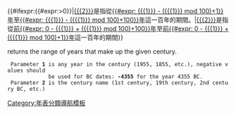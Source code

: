 <includeonly>{{#ifexpr:{{#expr:{{{1}}}>0}}|[[{{{2}}}]]是指從[[{{#expr: {{{1}}} - ({{{1}}} mod 100)+1}}年]]至[[{{#expr: {{{1}}} - ({{{1}}} mod 100)+100}}年]]這一百年的期間。|[[{{{2}}}]]是指從[[前{{#expr: 0 - {{{1}}} + ({{{1}}} mod 100)+100}}年]]至[[前{{#expr: 0 - {{{1}}} + ({{{1}}} mod 100)+1}}年]]這一百年的期間}}</includeonly><noinclude>
{{Bsci}}

'''{{PAGENAME}}''' returns the range of years that make up the given century.
  Parameter '''1''' is any year in the century (1955, 1855, etc.), negative values should   
              be used for BC dates: '''-4355''' for the year 4355 BC.
  Parameter '''2''' is the century name (1st century, 19th century, 2nd century BC, etc.)

[[Category:年表分類導航模板]]


</noinclude>